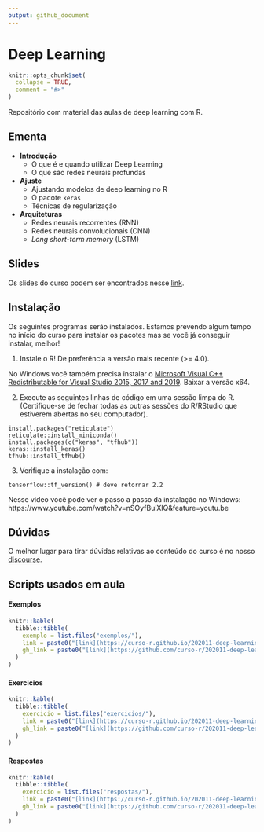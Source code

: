 ```yaml
---
output: github_document
---
```


# Deep Learning

<!-- README.md is generated from README.Rmd. Please edit that file -->

```r
knitr::opts_chunk$set(
  collapse = TRUE,
  comment = "#>"
)
```

Repositório com material das aulas de deep learning com R.

## Ementa

- **Introdução**
  - O que é e quando utilizar Deep Learning
  - O que são redes neurais profundas
- **Ajuste**
  - Ajustando modelos de deep learning no R
  - O pacote `keras`
  - Técnicas de regularização
- **Arquiteturas**
  - Redes neurais recorrentes (RNN)
  - Redes neurais convolucionais (CNN)
  - *Long short-term memory* (LSTM)

## Slides

Os slides do curso podem ser encontrados nesse [link](https://curso-r.github.io/202011-deep-learning/slides).

## Instalação

Os seguintes programas serão instalados. Estamos prevendo algum tempo no início do curso para instalar os pacotes mas se você já conseguir instalar, melhor!


1) Instale o R! De preferência a versão mais recente (>= 4.0).

No Windows você também precisa instalar o [Microsoft Visual C++ Redistributable for Visual Studio 2015, 2017 and 2019](https://support.microsoft.com/help/2977003/the-latest-supported-visual-c-downloads). Baixar a versão x64.

2) Execute as seguintes linhas de código em uma sessão limpa do R. (Certifique-se de fechar todas as outras sessões do R/RStudio que estiverem abertas no seu computador).

```
install.packages("reticulate")
reticulate::install_miniconda()
install.packages(c("keras", "tfhub"))
keras::install_keras()
tfhub::install_tfhub()
```

3) Verifique a instalação com:

```
tensorflow::tf_version() # deve retornar 2.2
```

Nesse vídeo você pode ver o passo a passo da instalação no Windows: https://www.youtube.com/watch?v=nSOyfBulXlQ&feature=youtu.be

## Dúvidas

O melhor lugar para tirar dúvidas relativas ao conteúdo do curso é no nosso [discourse](https://discourse.curso-r.com/).

## Scripts usados em aula

#### Exemplos 

```r
knitr::kable(
  tibble::tibble(
    exemplo = list.files("exemplos/"),
    link = paste0("[link](https://curso-r.github.io/202011-deep-learning/exemplos/", exemplo, ")"),
    gh_link = paste0("[link](https://github.com/curso-r/202011-deep-learning/blob/main/exemplos/", exemplo, ")")
  )
)
```

#### Exercicios

```r
knitr::kable(
  tibble::tibble(
    exercicio = list.files("exercicios/"),
    link = paste0("[link](https://curso-r.github.io/202011-deep-learning/exemplos/", exercicio, ")"),
    gh_link = paste0("[link](https://github.com/curso-r/202011-deep-learning/blob/main/exemplos/", exercicio, ")")
  )
)
```

#### Respostas

```r
knitr::kable(
  tibble::tibble(
    exercicio = list.files("respostas/"),
    link = paste0("[link](https://curso-r.github.io/202011-deep-learning/exemplos/", exercicio, ")"),
    gh_link = paste0("[link](https://github.com/curso-r/202011-deep-learning/blob/main/exemplos/", exercicio, ")")
  )
)
```
